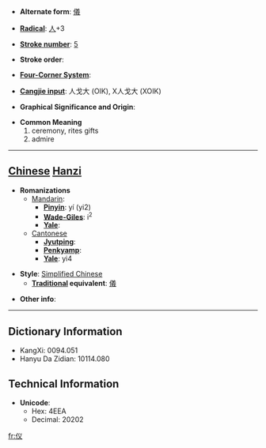 * '''Alternate form''': [[儀]]

* '''[[Wiktionary:Chinese radical index| Radical]]''': [[Wiktionary:Chinese radical index 人|人]]+3

* '''[[Wiktionary:Chinese total strokes index|Stroke number]]''': [[Wiktionary:Chinese total strokes index 5|5]]

* '''Stroke order''': 

* '''[[Wiktionary:Chinese four corner index|Four-Corner System]]''': 

* '''[[Wiktionary:Chinese Cangjie index|Cangjie input]]''': 人戈大 (OIK), X人戈大 (XOIK)

* '''Graphical Significance and Origin''': 

* '''Common Meaning'''
*#ceremony, rites gifts
*# admire


----

== [[Chinese]] [[Hanzi]] ==

* '''Romanizations'''
** [[Mandarin]]:
*** '''[[Pinyin]]''': yí (yi2)
*** '''[[Wade-Giles]]''': i<sup>2</sup>
*** '''[[Yale]]''': 
**[[Cantonese]]
***'''[[Jyutping]]''':
***'''[[Penkyamp]]''': 
***'''[[Yale]]''': yi4

* '''Style''': [[Simplified Chinese]] 
** '''[[Traditional Chinese|Traditional]] equivalent''': [[儀]]

* '''Other info''': 

----

== Dictionary Information ==

* KangXi: 0094.051
* Hanyu Da Zidian: 10114.080

== Technical Information ==

* '''Unicode''':
** Hex: 4EEA
** Decimal: 20202

[[fr:仪]]
